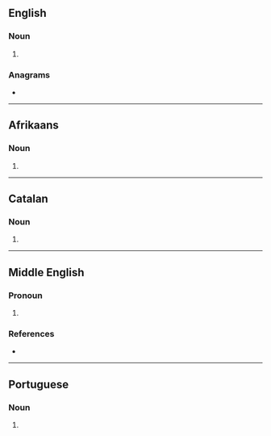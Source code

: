 {{also|-ous|-ouš}}
==English==

===Noun===
{{head|en|noun plural form}}

# {{plural of|ou|lang=en}}

===Anagrams===
* {{anagrams|en|a=osu|OSU|Sou|USO|sou}}

----

==Afrikaans==

===Noun===
{{head|af|noun plural form}}

# {{plural of|ou|lang=af}}

----

==Catalan==

===Noun===
{{head|ca|noun form}}

# {{plural of|ou|lang=ca}}

----

==Middle English==

===Pronoun===
{{head|enm|pronoun}}

# {{alt form|us|lang=enm}}

===References===
* {{R:MED Online|entry= us (pron.)  |id=MED50620 |accessdate=11 May 2018}}

----

==Portuguese==

===Noun===
{{head|pt|noun plural form}}

# {{plural of|ou|lang=pt}}